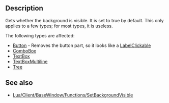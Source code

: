 {{Lua/Function |
  returns = boolean |
  prototype = BaseWindow:GetBackgroundVisible() |
}}

==Description==

Gets whether the background is visible. It is set to true by default. This only applies to a few types; for most types, it is useless.

The following types are affected:
* [[Lua/Client/Button|Button]] - Removes the button part, so it looks like a [[Lua/Client/LabelClickable|LabelClickable]]
* [[Lua/Client/ComboBox|ComboBox]]
* [[Lua/Client/TextBox|TextBox]]
* [[Lua/Client/TextBoxMultiline|TextBoxMultiline]]
* [[Lua/Client/Tree|Tree]]

==See also==
* [[Lua/Client/BaseWindow/Functions/SetBackgroundVisible]]